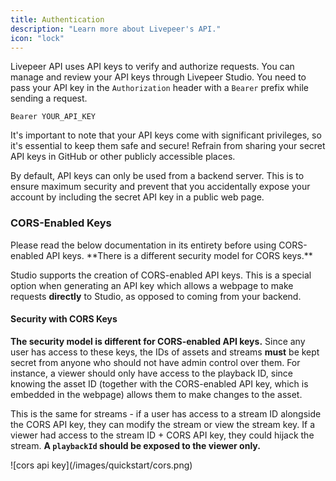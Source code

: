 ```yaml
---
title: Authentication
description: "Learn more about Livepeer's API."
icon: "lock"
---
```


Livepeer API uses API keys to verify and authorize requests. You can manage and review your API keys through Livepeer Studio. You need to pass your API key in the `Authorization` header with a `Bearer` prefix while sending a request.

```
Bearer YOUR_API_KEY
```

It's important to note that your API keys come with significant privileges, so it's essential to keep them safe and secure! Refrain from sharing your secret API keys in GitHub or other publicly accessible places.

By default, API keys can only be used from a backend server. This is to ensure maximum security and prevent that you accidentally expose your account by including the secret API key in a public web page.

### CORS-Enabled Keys

<Warning>
  Please read the below documentation in its entirety before using CORS-enabled
  API keys. **There is a different security model for CORS keys.**
</Warning>

Studio supports the creation of CORS-enabled API keys. This is a special option when generating an API key which allows a webpage to make requests **directly**
to Studio, as opposed to coming from your backend.

#### Security with CORS Keys

**The security model is different for CORS-enabled API keys.** Since any user has access to these keys, the IDs of assets and streams **must** be kept
secret from anyone who should not have admin control over them. For instance, a viewer should only have access to the playback ID, since
knowing the asset ID (together with the CORS-enabled API key, which is embedded in the webpage) allows them to make changes to the asset.

This is the same for streams - if a user has access to a stream ID alongside the CORS API key, they can modify the stream or view the stream key.
If a viewer had access to the stream ID + CORS API key, they could hijack the stream. **A `playbackId` should be exposed to the viewer only.**

<Frame>![cors api key](/images/quickstart/cors.png)</Frame>
